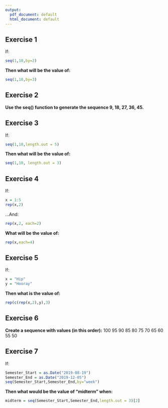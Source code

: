 ---
output:
  pdf_document: default
  html_document: default
---
## Exercise 1

If:
```{r}
seq(1,10,by=2)
```
**Then what will be the value of:**
```{r, eval=FALSE, include=TRUE}
seq(1,10,by=3)
```


## Exercise 2

**Use the seq() function to generate the sequence  9, 18, 27, 36, 45.**


## Exercise 3

If:
```{r}
seq(1,10,length.out = 5)
```
**Then what will be the value of:**
```{r, include=TRUE,eval=FALSE}
seq(1,10, length.out = 3)
```


## Exercise 4

If:
```{r}
x = 1:5
rep(x,2)
```
...And:
```{r}
rep(x,2, each=2)
```


**What will be the value of:**
```{r, include=TRUE, eval=FALSE}
rep(x,each=4)
```

## Exercise 5

If:
```{r}
x = "Hip"
y = "Hooray"
```
**Then what is the value of:**
```{r, include=TRUE,eval=FALSE}
rep(c(rep(x,2),y),3)
```
## Exercise 6
**Create a sequence with values (in this order):**
100 95 90 85 80 75 70 65 60 55 50


## Exercise 7
If:
```{r}
Semester_Start = as.Date("2019-08-19")
Semester_End = as.Date("2019-12-05")
seq(Semester_Start,Semester_End,by="week")
```

**Then what would be the value of "midterm" when:**
```{r, include=TRUE,eval=FALSE}
midterm = seq(Semester_Start,Semester_End,length.out = 3)[2]
```
